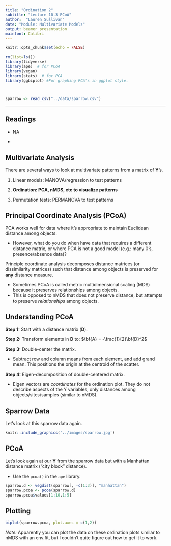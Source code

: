 ```yaml
---
title: "Ordination 2"
subtitle: "Lecture 10.3 PCoA"
author:  "Lauren Sullivan"
date: "Module: Multivariate Models"
output: beamer_presentation
mainfont: Calibri 
---
```



```r
knitr::opts_chunk$set(echo = FALSE)

rm(list=ls())
library(tidyverse)
library(ape)  # for PCoA
library(vegan)
library(stats)  # for PCA
library(ggbiplot) #For graphing PCA's in ggplot style.



sparrow <- read_csv("../data/sparrow.csv")


```
---


## Readings

\textbf{Required for class:}

  - NA

\bigskip\textbf{Optional:}

- [\textcolor{teal}{Legendre, P. (2018) 1.3. Principle Coordinate Analysis }](http://biol09.biol.umontreal.ca/PLcourses/Ordination_sections_1.3+1.4_PCoA_Eng.pdf)






## Multivariate Analysis


There are several ways to look at multivariate patterns from a matrix of **Y**'s.

1.  Linear models: MANOVA/regression to test patterns

2.  **Ordination: PCA, nMDS, etc to visualize patterns**

3.  Permutation tests: PERMANOVA to test patterns



## Principal Coordinate Analysis (PCoA)

PCA works well for data where it's appropriate to maintain Euclidean distance among objects.

- However, what do you do when have data that requires a different distance matrix, or where PCA is not a good model (e.g.: many 0's, presence/absence data)?

\bigskip

Principle coordinate analysis decomposes distance matrices (or dissimilarity matrices) such that distance among objects is preserved for **any** distance measure.

- Sometimes PCoA is called metric multidimensional scaling (MDS) because it preserves relationships among objects.
- This is opposed to nMDS that does not preserve distance, but attempts to preserve *relationships* among objects.


## Understanding PCoA

**Step 1:** Start with a distance matrix (**D**).

**Step 2:** Transform elements in **D** to:  $\bf{A} = -\frac{1}{2}\bf{D}^2$

**Step 3:** Double-center the matrix.

  - Subtract row and column means from each element, and add grand mean. This positions the origin at the centroid of the scatter.


**Step 4:** Eigen-decomposition of double-centered matrix.

  - Eigen vectors are *coordinates* for the ordination plot. They do not describe aspects of the Y variables, only distances among objects/sites/samples (similar to nMDS).



## Sparrow Data

Let's look at this sparrow data again.

```r
knitr::include_graphics('../images/sparrow.jpg')
```


## PCoA

Let's look again at our **Y** from the sparrow data but with a Manhattan distance matrix ("city block" distance).
  
- Use the `pcoa()` [\textcolor{teal}{function}](https://www.rdocumentation.org/packages/ape/versions/5.3/topics/pcoa) in the `ape` library.

\bigskip
\scriptsize
```r
sparrow.d <- vegdist(sparrow[, -c(1:3)], "manhattan")
sparrow.pcoa <- pcoa(sparrow.d)
sparrow.pcoa$values[1:10,1:5]
```

## Plotting


\scriptsize
```r
biplot(sparrow.pcoa, plot.axes = c(1,2))
```

*Note:* Apparently you can plot the data on these ordination plots similar to nMDS with an env.fit, but I couldn't quite figure out how to get it to work.






